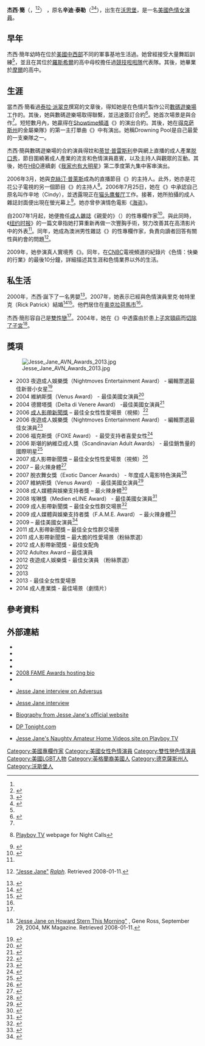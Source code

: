 {{NoteTA
|T=zh-cn:杰西·简; zh-tw:潔西·珍; zh-hk:杰西·簡;
|1=zh:沃思堡; zh-cn:沃思堡; zh-tw:沃斯堡; zh-hk:沃斯堡;
|2=zh-cn:杰西·简; zh-tw:潔西·珍; zh-hk:杰西·簡; zh:杰西·簡;
|3=zh:得克萨斯州; zh-cn:得克萨斯州; zh-tw:德克薩斯州; zh-hk:德克薩斯州;
|4=zh:奧克拉荷馬市;zh-cn:俄克拉何马市;zh-tw:奧克拉荷馬市;zh-hk:俄克拉何馬市;
|5=zh:摩爾;zh-hk:摩爾;zh-hans:穆尔;
|6=zh:數碼遊樂場;zh-hk:數碼遊樂場;zh-tw:數位遊樂場;
|7=zh-hk:霍華·史坦秀;zh:霍華·史坦秀;zh-tw:霍華史登秀;zh-cn:霍华德·斯特恩秀;
}}
{{Adult bio
|       gender = female
|         name = 杰西·簡
|        photo = [[File:Jesse_Jane_2014.jpg|220px]]
|      caption = 2014年杰西·簡出席{{tsl|en|XBIZ Award|成人產業獎}}
|        birth = {{birth date and age|mf=yes|1980|7|16}}
|     location = {{US}}[[德克薩斯州|德克薩斯州]][[沃思堡|沃思堡]]
|    birthname = 辛迪·泰勒（Cindy Taylor）<ref name=Philly/><ref name="CNBC"/>
|       spouse = 里克·帕特里克（Rick Patrick）
|        death =
| measurements = 34D-22-33（D罩杯）<ref name="rog1">{{en}}{{cite web|url=http://www.rogreviews.com/interviews/jesse_jane.asp|title=Jesse Jane Interview|accessdate=2007-06-03|author=Roger T. Pipe|publisher=rogreviews.com|date=January 2003|archive-date=2007-06-11|archive-url=https://web.archive.org/web/20070611154824/http://www.rogreviews.com/interviews/jesse_jane.asp|dead-url=no}}</ref>
|       height = {{height|ft=5|in=3}}<ref name="rog1"/>
|       weight = {{weight|lb=107}}
|    shoe size =
|    eye color = 淡褐色
|   hair color = 金色
|   skin color = 白色
|        blood =
|    ethnicity = [[高加索人|高加索人]]
|        alias = Jesse Jane
| orientation  = [[雙性戀|雙性戀]]<ref name="#1">{{en}}{{cite web|url= http://www.xrentdvd.com/Porn_Star_Interviews/Jesse_Jane.html|title= Inside Jesse Jane|accessdate= 2008-07-14|author= Big D|publisher= xrentdvd.com|archive-date= 2008-07-13|archive-url= https://web.archive.org/web/20080713131633/http://www.xrentdvd.com/Porn_Star_Interviews/Jesse_Jane.html|dead-url= no}}</ref>
|        films = 61<ref name="iafd">{{en}}{{iafd name|id=JesseJane}}. Retrieved on 2009-07-30.</ref>
|     homepage = http://www.jessejane.com/
|         iafd = JesseJane
|        egafd =
|        bgafd =
|         imdb = 1377478
|         afdb = 30333
|eurobabeindex =
|     spelling = US
}}
'''杰西·簡'''（'''{{lang-en|Jesse Jane}}'''，{{bd|1980年|7月16日|catIdx=Jane ,Jesse}}<ref name="rog1"/><ref name="bd">{{en}}{{cite web|accessdate=2007-04-19|title=DP Girls|publisher=Digital Playground|url=http://tour.digitalplayground.com/girls.php|archive-url=https://web.archive.org/web/20070422162853/http://tour.digitalplayground.com/girls.php|archive-date=2007-04-22|dead-url=yes}}</ref>） ，原名'''辛迪·泰勒'''（'''{{lang|en|Cindy Taylor}}'''<ref name=Philly>{{en}}{{cite web|url= http://www.philly.com/dailynews/features/20090715_Ellen_Gray__CNBC_probes_ailing_porn_biz.html|title= CNBC probes ailing porn biz|accessdate= 2009-11-14|author= Ellen Gray|date= 2009-07-15|publisher= Philadelphia Daily News|archive-date= 2009-07-19|archive-url= https://web.archive.org/web/20090719032939/http://www.philly.com/dailynews/features/20090715_Ellen_Gray__CNBC_probes_ailing_porn_biz.html|dead-url= no}}</ref><ref name="CNBC">{{en}}{{cite web|accessdate=2009-07-16|title=Porn: Business of Pleasure|publisher=CNBC|url=http://www.hulu.com/watch/83048/cnbc-originals-porn-business-of-pleasure|archive-url=https://web.archive.org/web/20090717113052/http://www.hulu.com/watch/83048/cnbc-originals-porn-business-of-pleasure|archive-date=2009-07-17|dead-url=yes}}</ref>），出生在[[沃思堡|沃思堡]]，是一名[[美國|美國]][[色情演員|色情女演員]]。

== 早年 ==
杰西·簡年幼時在位於[[美國中西部|美國中西部]]不同的軍事基地生活過。她曾經接受大量舞蹈訓練<ref name="rog1" />，並且在其位於[[羅斯希爾_(堪薩斯州)|羅斯希爾]]的高中母校擔任過[[競技啦啦隊|競技啦啦隊]]代表隊。其後，她畢業於[[穆尔_(俄克拉何马州)|摩爾]]的高中。

== 生涯 ==
當杰西·簡看過[[泰拉·派翠克|泰拉·派翠克]]撰寫的文章後，得知她是在色情片製作公司[[數位遊樂場|數碼遊樂場]]工作的。其後，她與數碼遊樂場取得聯繫，並迅速簽訂合約<ref name=TeraLost>{{en}}{{cite web|url= http://www.terababes.com/jessejaneinterview.htm|title= Jesse Jane - The Lost Interview|accessdate= 2008-07-14|date= 2003-01-09|publisher= terababes.com|archive-date= 2015-01-09|archive-url= https://web.archive.org/web/20150109122829/http://www.terababes.com/jessejaneinterview.htm|dead-url= no}}</ref>。她首次場景是與{{tsl|en|Devon (pornographic actress)|得妏 (女演員)|得妏}}合作<ref name=TeraLost/>。短短數月內，她贏得在[[Showtime頻道|Showtime頻道]]《{{tsl|en|Family Business (TV series)|家族生意 (电视连续剧)|家族生意}}》的演出合約。其後，她在[[得克萨斯州|得克萨斯州]]的金屬樂隊{{tsl|en|Desensitized (Drowning Pool album)|Desensitized}}》的第一主打單曲《{{tsl|en|Step Up (Drowning Pool song)|Step Up}}》中有演出。她稱Drowning Pool是自己最愛的一支樂隊之一。


杰西·簡與數碼遊樂場的合約演員得妏和[[蒂甘·普雷斯利|蒂甘·普雷斯利]]參與網上直播的成人產業[[談話節目|脱口秀]]，節目圍繞著成人產業的流言和色情演員嘉賓，以及主持人與觀眾的互動。其後，她在[[HBO|HBO]]連續劇《[[我家也有大明星|我家也有大明星]]》第二季度第九集中客串演出。

2006年3月，她與[[克絲汀·普萊斯|克絲汀·普萊斯]]成為{{tsl|en|Playboy TV|花花公子電視}}的直播節目《{{tsl|en|Night Calls|暗夜來電}}》的主持人。此外，她亦是花花公子電視的另一個節目《{{tsl|en|Naughty Amateur Home Videos|淫亂業餘家庭影片}}》的主持人<ref name="playboy">{{en}}[http://playboy.com/playboytv/features/jesseinjune Playboy TV] {{webarchive|url=https://web.archive.org/web/20060630130519/http://www.playboy.com/playboytv/features/jesseinjune/ |date=2006-06-30 }} webpage for Night Calls</ref>。2006年7月25日，她在《{{tsl|en|The Tonight Show with Jay Leno|傑·雷諾今夜秀}}》中承認自己原名叫作辛地（Cindy），並透露現正在[[猫头鹰餐厅|猫头鹰餐厅]]工作。接著，她所拍攝的成人雜誌封面便出現在螢光幕上<ref name=CindyJay>{{en}}{{cite web|url= http://www.imdb.com/title/tt0836520|title= "The Tonight Show with Jay Leno" Episode dated 27 July 2006 (2006)|accessdate= 2009-08-24|date= 2006-07-26|publisher= imdb.com|archive-date= 2008-12-21|archive-url= https://web.archive.org/web/20081221233036/http://www.imdb.com/title/tt0836520/|dead-url= no}}</ref>。她亦曾參演情色電影《[[海盗_(2005年电影)|海盗]]》。

自2007年1月起，她便擔任[[成人雜誌|成人雜誌]]《親愛的》（''{{lang-fr|Chéri}}''）的性專欄作家<ref name="cheri">{{en}}{{cite web|url=http://www.xfanz.com/news_piece.php?id=786|title=Jesse Jane Joins Cheri Staff|accessdate=2007-06-02|author=Vito Anthony|date=2006-11-13|publisher=XFanz}}</ref>。與此同時，《[[纽约时报|纽约时报]]》的一篇文章指她打算重新再做一次豐胸手術，努力改善其在高清影片中的外表<ref name="New York Times"/>。同年，她成為澳洲男性雜誌《{{tsl|en|Ralph (magazine)|拉尔夫 (杂志)|拉爾夫}}》的性專欄作家，負責向讀者回答有關性與約會的問題<ref name=Ralph>{{en}}[http://ralph.ninemsn.com.au/article.aspx?id=333505 "Jesse Jane"] {{Wayback|url=http://ralph.ninemsn.com.au/article.aspx?id=333505 |date=20080108112152 }} ''[[Ralph_(magazine)|Ralph]]''. Retrieved 2008-01-11.</ref>。

2009年，她參演真人實境秀《{{tsl|en|Bad Girls Club|壞女孩俱樂部}}》。同年，在[[CNBC|CNBC]]電視頻道的紀錄片《色情：快樂的行業》的最後10分鐘，詳細描述其生涯和色情業界以外的生活。

== 私生活 ==
2000年，杰西·誕下了一名男嬰<ref name="New York Times">{{en}}{{cite web|url=http://www.nytimes.com/2007/01/22/business/media/22porn.html?pagewanted=2&ei=5090&en=ae526fc82397506a&ex=1327122000&partner=rssuserland&emc=rss|title=In Raw World of Sex Movies, High Definition Could Be a View Too Real|accessdate=2007-06-03|author=Matt Richtel|date=2007-01-22|work=The New York Times|archive-date=2012-12-24|archive-url=https://web.archive.org/web/20121224004721/http://www.nytimes.com/2007/01/22/business/media/22porn.html?pagewanted=2&ei=5090&en=ae526fc82397506a&ex=1327122000&partner=rssuserland&emc=rss|dead-url=no}}</ref>。2007年，她表示已經與色情演員里克·帕特里克（Rick Patrick）結婚<ref>{{en}}{{cite web|url=http://www.rogreviews.com/interviews/jesse_jane_07.asp|title=Jesse Jane Interview 2007|accessdate=2007-06-03|author=Roger T. Pipe|year=2007|publisher=rogreviews.com|archive-date=2010-12-29|archive-url=https://web.archive.org/web/20101229044235/http://www.rogreviews.com/interviews/jesse_jane_07.asp|dead-url=no}}</ref><ref>{{en}}{{cite web|url= http://business.avn.com/articles/22653.html|title= Jesse Jane, Paul Fishbein Spar With Howard Stern|accessdate= 2007-06-03|author= Jared Rutter|date= 2005-11-17|publisher= AVN|archive-date= 2012-07-14|archive-url= https://archive.is/20120714020111/http://business.avn.com/articles/22653.html|dead-url= yes}}</ref>。他們居住在[[奧克拉荷馬市|奧克拉荷馬市]]<ref name="CNBC"/>。

杰西·簡形容自己是[[雙性戀|雙性戀]]<ref name="#1"/>。2004年，她在《{{tsl|en|The Howard Stern Show|霍華·史坦秀}}》中透露由於患上[[子宮頸癌|子宮頸癌]]而[[子宮切除術|切除了子宮]]<ref name=MKMag>{{en}}[http://www.mk-magazine.com/news/archives/001106.php "Jesse Jane on Howard Stern This Morning"] {{Wayback|url=http://www.mk-magazine.com/news/archives/001106.php |date=20071213140508 }}, Gene Ross, September 29, 2004, MK Magazine. Retrieved 2008-01-11.</ref>。

== 獎項 ==
[[File:Jesse_Jane_AVN_Awards_2013.jpg|right]]
*2003 夜遊成人娛樂獎（Nightmoves Entertainment Award） - 編輯票選最佳新晉小女星<ref>{{en}}{{cite web|url=http://business.avn.com/articles/14112.html|title=11th Annual Nightmoves Entertainment Awards Announced|last=Dirty Bob|date=2003-09-16|work=[[AVN_(magazine)|Adult Video News]]|accessdate=2009-05-21|archive-date=2012-04-16|archive-url=https://www.webcitation.org/66y4OMLUI?url=http://business.avn.com/articles/11th-Annual-Nightmoves-Entertainment-Awards-Announced-36648.html|dead-url=yes}}</ref>
*2004 維納斯獎（Venus Award） - 最佳美國女演員<ref>{{en}}{{cite web|url=http://business.avn.com/articles/18284.html|title=Jesse Jane Named Best Actress USA at Venus Awards |date=2004-10-21|work=[[AVN_(magazine)|Adult Video News]]|accessdate=2009-05-21}}</ref>
*2004 德爾塔獎（Delta di Venere Award） -最佳美國女演員<ref>{{en}}{{cite web|url=http://business.avn.com/articles/18708.html|title=Complete List of Delta di Venere Award Winners Announced|date=2004-11-23|work=[[AVN_(magazine)|Adult Video News]]|accessdate=2009-05-21|archive-date=2012-04-16|archive-url=https://www.webcitation.org/66y4PTOBe?url=http://business.avn.com/articles/Complete-List-of-Delta-di-Venere-Award-Winners-Announced-41244.html|dead-url=no}}</ref>
*2006 [[成人影帶新聞獎|成人影帶新聞獎]] – 最佳全女性性愛場景（視頻）<ref name=avn2006>{{en}}{{cite web|url=http://business.avn.com/articles/24701.html|title=AVN Award Winners Announced|accessdate=2007-07-22|date=2006-01-09|publisher=[[AVN_(magazine)|AVN]]|archive-date=2009-10-27|archive-url=https://web.archive.org/web/20091027051316/http://business.avn.com/articles/24701.html|dead-url=no}}</ref>
*2006 夜遊成人娛樂獎（Nightmoves Entertainment Award） - 編輯票選最佳女演員<ref>{{en}}{{cite web|url=http://business.avn.com/articles/6059.html|title=Nightmoves Award Winners Announced|last=Dirty Bob|date=2006-10-09|work=[[AVN_(magazine)|Adult Video News]]|accessdate=2009-05-21|archive-date=2012-06-29|archive-url=https://archive.is/20120629100556/http://business.avn.com/articles/6059.html|dead-url=yes}}</ref>
*2006 福克斯獎（FOXE Award） - 最受支持者喜愛女性<ref>{{en}}{{cite web|url=http://business.avn.com/articles/25457.html|title=FOXE Awards Showcase Porn’s Past and Future|last=Thomas J Stanton|date=2006-02-20|work=[[AVN_(magazine)|Adult Video News]]|accessdate=2009-05-21|archive-date=2012-04-16|archive-url=https://www.webcitation.org/66y4SDpeR?url=http://business.avn.com/articles/FOXE-Awards-Showcase-Porn-8217-s-Past-and-Future-47993.html|dead-url=no}}</ref>
*2006 斯堪的納維亞成人獎（Scandinavian Adult Awards） - 最佳銷售量的國際明星<ref>{{en}}{{cite web|url=http://business.avn.com/articles/7738.html|title=Jesse Jane Receives International Award in Denmark|last=Eddie Adams|date=2007-03-06|work=[[AVN_(magazine)|Adult Video News]]|accessdate=2009-05-21|archive-date=2012-04-16|archive-url=https://www.webcitation.org/66y4TmmpY?url=http://business.avn.com/articles/Jesse-Jane-Receives-International-Award-in-Denmark-30295.html|dead-url=no}}</ref>
*2007 成人影帶新聞獎 – 最佳全女性性愛場景（視頻）<ref name=avn2007awards>{{en}}{{cite web|url=http://business.avn.com/articles/7037.html|title=2007 AVN Award Winners Announced|accessdate=2007-06-19|date=2007-01-16|publisher=[[AVN_(magazine)|AVN]]|archive-date=2009-03-07|archive-url=https://web.archive.org/web/20090307010050/http://business.avn.com/articles/7037.html|dead-url=yes}}</ref>
*2007 {{tsl|en|Fans of Adult Media and Entertainment Award|成人媒體與娛樂支持者獎}} – 最火辣身體<ref>{{en}}{{cite web|url=http://business.avn.com/articles/2609.html|title=2007 F.A.M.E. Award Winners Announced|accessdate=2007-06-24|author=Peter Warren|date=2007-06-23|publisher=[[AVN_(magazine)|AVN]]|archive-date=2009-08-05|archive-url=https://web.archive.org/web/20090805095948/http://business.avn.com/articles/2609.html|dead-url=no}}</ref>
*2007 脫衣舞女獎（Exotic Dancer Awards） - 年度成人電影特色演員<ref>{{en}}{{cite web|url=http://business.avn.com/articles/8206.html|title=Jesse Jane Named Feature Entertainer of the Year at Exotic Dancer Awards|last=Peter Warren|work=[[AVN_(magazine)|Adult Video News]]|accessdate=2009-05-21|archive-date=2009-07-04|archive-url=https://web.archive.org/web/20090704110750/http://business.avn.com/articles/8206.html|dead-url=no}}</ref>
*2007 維納斯獎（Venus Award） - 最佳美國女演員<ref>{{en}}{{cite web|url=http://business.avn.com/articles/5695.html|title=Venus Award Winners Announced|last=Peter Warren|date=2007-10-24|work=[[AVN_(magazine)|Adult Video News]]|accessdate=2009-05-21|archive-date=2012-04-16|archive-url=https://www.webcitation.org/66y4OyNpq?url=http://business.avn.com/articles/Venus-Award-Winners-Announced-28262.html|dead-url=yes}}</ref>
*2008 成人媒體與娛樂支持者獎 – 最火辣身體<ref>{{en}}{{cite web|url= http://avn.com/performer/articles/30630.html|title= 2008 F.A.M.E. Winners Announced at Erotica LA|accessdate= 2008-06-08|author= David Sullivan|date= 2008-06-07|publisher= [[AVN_(magazine)|AVN]]|archive-date= 2008-06-09|archive-url= https://web.archive.org/web/20080609122543/http://www.avn.com/performer/articles/30630.html|dead-url= no}}</ref>
*2008 埃琳獎（Medien eLINE Award） - 最佳美國女演員<ref>{{en}}{{cite news|url=http://business.avn.com/articles/32982.html|title=Exclusive: Complete 2008 eLINE Award Winners from Venus Berlin|last=David Sullivan|date=2008-10-22|work=[[AVN_(magazine)|Adult Video News]]|accessdate=2009-05-21|archive-date=2009-12-13|archive-url=https://web.archive.org/web/20091213045806/http://business.avn.com/articles/32982.html|dead-url=no}}</ref>
*2009 成人影帶新聞獎 – 最佳全女性群交場景<ref name=avnwin09>{{en}}{{cite web| title =2009 AVN Award-Winners Announced| publisher =AVN.com| url =http://business.avn.com/articles/34090.htmlhttp://business.avn.com/articles/34090.html| author =David Sullivan| accessdate =2009-01-11| date =2009-01-11}}{{Dead link|date=2018年6月 |bot=InternetArchiveBot |fix-attempted=no }}</ref>
*2009 成人媒體與娛樂支持者獎（F.A.M.E. Award） – 最火辣身體<ref name=fame>{{en}}{{cite web| title =F.A.M.E. Award Winners Announced| publisher =AVN| url =http://business.avn.com/articles/35575.html| date =2009-09-13| accessdate =2009-08-04| archive-date =2009-06-15| archive-url =https://web.archive.org/web/20090615070726/http://business.avn.com/articles/35575.html| dead-url =no}}</ref>
*2009 {{tsl|en|Hot d'Or|熱棕櫚獎}} – 最佳美國女演員<ref name=hot09win>{{en}}{{cite web | author = Paul Fishbein | title = Pirates II, Evil Angel Big Winners at 2009 Hot d’Or Awards | work = AVN | url = http://business.avn.com/articles/36568.html | date = 2009-10-21 | accessdate = 2009-10-21 | archive-date = 2009-10-24 | archive-url = https://web.archive.org/web/20091024041031/http://business.avn.com/articles/36568.html | dead-url = no }}</ref>
*2011 成人影帶新聞獎 – 最佳全女性群交場景
*2011 成人影帶新聞獎 – 最大膽的性愛場景（粉絲票選）
*2012 成人影帶新聞獎 -  最佳女配角
*2012 Adultex Award – 最佳演員
*2012 夜遊成人娛樂獎 - 最佳女演員 （粉絲票選）
*2012 {{tsl|en|XRCO Hall of Fame|成人電影評論家組織獎名人堂}}
*2013 {{tsl|en|List of members of the AVN Hall of Fame|成人影帶新聞獎名人堂}}
*2013 {{tsl|en|XBIZ award|成人產業獎}} - 最佳全女性愛場景
*2014 成人產業獎 - 最佳場景（劇情片）

== 參考資料 ==
{{Reflist|2}}

== 外部連結 ==
{{Commons category|Jesse Jane}}
{{portal|色情}}
* {{official website|http://www.jessejane.com}}
* {{IMDb name|1377478|Jesse Jane}}
* {{iafd name|id=JesseJane|gender=female|name=Jesse Jane}}
* {{afdb name|id=30333|gender=female|name=Jesse Jane}}
* [https://web.archive.org/web/20141016021606/http://www.thefameawards.com/2008/about.aspx 2008 FAME Awards hosting bio]
* {{cite book|author=Michael Varhola|title=Texas Confidential: Sex, Scandal, Murder, and Mayhem in the Lone Star State|url=http://books.google.com/books?id=0gTdiowLJhYC&pg=PA26 |year=2011|publisher=Clerisy Press|isbn=978-1-57860-459-3|pages=26–27}}
*{{en}}[https://web.archive.org/web/20100911074922/http://www.adversus.com/glamour-models/jesse-jane.html Jesse Jane interview on Adversus]
*{{en}}[https://web.archive.org/web/20100830001444/http://www.unratedmagazine.com/Vixens/2005/04/ Jesse Jane interview]
*{{en}}[https://archive.is/20060517102033/http://www.jessejane.com/bio.php Biography from Jesse Jane's official website]
*{{en}}[http://www.dptonight.com/ DP Tonight.com] {{Wayback|url=http://www.dptonight.com/ |date=20090101014237 }}
*{{en}}[https://web.archive.org/web/20100803234213/http://www.playboytv.com/shows/naughty-amateur-home-videos Jesse Jane's Naughty Amateur Home Videos site on Playboy TV]

{{Authority control}}
{{DEFAULTSORT:Jane, Jesse}}
[[Category:美國專欄作家|Category:美國專欄作家]]
[[Category:美國女性色情演員|Category:美國女性色情演員]]
[[Category:雙性戀色情演員|Category:雙性戀色情演員]]
[[Category:美國LGBT人物|Category:美國LGBT人物]]
[[Category:英格蘭裔美國人|Category:英格蘭裔美國人]]
[[Category:德克薩斯州人|Category:德克薩斯州人]]
[[Category:沃斯堡人|Category:沃斯堡人]]